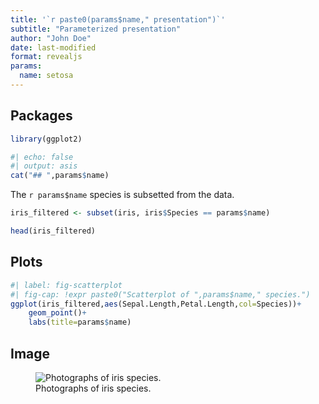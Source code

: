 ```yaml
---
title: '`r paste0(params$name," presentation")`'
subtitle: "Parameterized presentation"
author: "John Doe"
date: last-modified
format: revealjs
params:
  name: setosa
---
```


## Packages {visibility="hidden"}

```r
library(ggplot2)
```

```r
#| echo: false
#| output: asis
cat("## ",params$name)
```

The `r params$name` species is subsetted from the data.

```r
iris_filtered <- subset(iris, iris$Species == params$name)
```

```r
head(iris_filtered)
```

## Plots

```r
#| label: fig-scatterplot
#| fig-cap: !expr paste0("Scatterplot of ",params$name," species.")
ggplot(iris_filtered,aes(Sepal.Length,Petal.Length,col=Species))+
    geom_point()+
    labs(title=params$name)
```

## Image

![Photographs of iris species.](https://s3.amazonaws.com/assets.datacamp.com/blog_assets/Machine+Learning+R/iris-machinelearning.png){#fig-iris-species}



